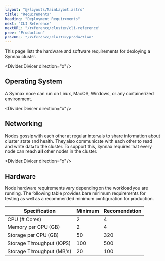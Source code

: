 ```yaml
---
layout: "@/layouts/MainLayout.astro"
title: "Requirements"
heading: "Deployment Requirements"
next: "CLI Reference"
nextURL: "/reference/cluster/cli-reference"
prev: "Production"
prevURL: "/reference/cluster/production"
---
```


This page lists the hardware and software requirements for deploying a Synnax
cluster.

<Divider.Divider direction="x" />

## Operating System

A Synnax node can run on Linux, MacOS, Windows, or any containerized
environment.

<Divider.Divider direction="x" />

## Networking

Nodes gossip with each other at regular intervals to share information about
cluster state and health. They also communicate with each other to read and
write data to the cluster. To support this, Synnax requires that every node can
reach **all** other nodes in the cluster.

<Divider.Divider direction="x" />

## Hardware

Node hardware requirements vary depending on the workload you are running. The
following table provides bare minimum requirements for testing as well as a
recommended minimum configuration for production.

<table>
    <thead>
        <th>Specification</th>
        <th>Minimum</th>
        <th>Recomendation</th>
    </thead>
    <tbody>
        <tr>
            <td>CPU (# Cores)</td>
            <td>2</td>
            <td>4</td>
        </tr>
        <tr>
            <td>Memory per CPU (GB)</td>
            <td>2</td>
            <td>4</td>
        </tr>
        <tr>
            <td>Storage per CPU (GB)</td>
            <td>50</td>
            <td>320</td>
        </tr>
        <tr>
            <td>Storage Throughput (IOPS) </td>
            <td>100</td>
            <td>500</td>
        </tr>
        <tr>
            <td>Storage Throughput (MB/s)</td>
            <td>20</td>
            <td>100</td>
        </tr>
    </tbody>
</table>
